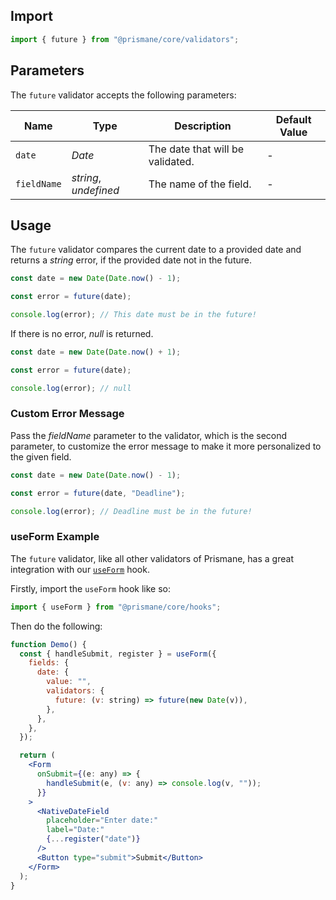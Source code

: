 ## Import

```js
import { future } from "@prismane/core/validators";
```

## Parameters

The `future` validator accepts the following parameters:

| Name        | Type                  | Description                      | Default Value |
| ----------- | --------------------- | -------------------------------- | ------------- |
| `date`      | _Date_                | The date that will be validated. | -             |
| `fieldName` | _string_, _undefined_ | The name of the field.           | -             |

## Usage

The `future` validator compares the current date to a provided date and returns a _string_ error, if the provided date not in the future.

```ts
const date = new Date(Date.now() - 1);

const error = future(date);

console.log(error); // This date must be in the future!
```

If there is no error, _null_ is returned.

```ts
const date = new Date(Date.now() + 1);

const error = future(date);

console.log(error); // null
```

### Custom Error Message

Pass the _fieldName_ parameter to the validator, which is the second parameter, to customize the error message to make it more personalized to the given field.

```ts
const date = new Date(Date.now() - 1);

const error = future(date, "Deadline");

console.log(error); // Deadline must be in the future!
```

### useForm Example

The `future` validator, like all other validators of Prismane, has a great integration with our [`useForm`](/docs/hooks/use-form) hook.

Firstly, import the `useForm` hook like so:

```js
import { useForm } from "@prismane/core/hooks";
```

Then do the following:

```jsx preview
function Demo() {
  const { handleSubmit, register } = useForm({
    fields: {
      date: {
        value: "",
        validators: {
          future: (v: string) => future(new Date(v)),
        },
      },
    },
  });

  return (
    <Form
      onSubmit={(e: any) => {
        handleSubmit(e, (v: any) => console.log(v, ""));
      }}
    >
      <NativeDateField
        placeholder="Enter date:"
        label="Date:"
        {...register("date")}
      />
      <Button type="submit">Submit</Button>
    </Form>
  );
}
```
